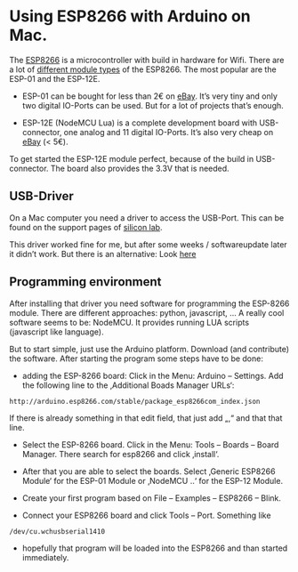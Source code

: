 

<Layout>

# Using ESP8266 with Arduino on Mac.

The [ESP8266](https://www.espressif.com/en/products/hardware/esp8266ex/overview) is a microcontroller with build in hardware for Wifi. There are a lot of [different module types](https://blog.squix.org/2015/03/esp8266-module-comparison-esp-01-esp-05.html) of the ESP8266. The most popular are the ESP-01 and the ESP-12E.

* ESP-01 can be bought for less than 2€ on [eBay](https://www.ebay.de/itm/ESP8266-ESP-01-Serial-Port-WIFI-Transceiver-Wireless-Modul-Arduino-IDE/252713860941). It’s very tiny and only two digital IO-Ports can be used. But for a lot of projects that’s enough.

* ESP-12E (NodeMCU Lua) is a complete development board with USB-connector, one analog and 11 digital IO-Ports. It’s also very cheap on [eBay](https://www.ebay.de/itm/NodeMCU-V3-ESP8266-Development-Board-Arduino-ESP-12E-Lua-CH340G-WiFI-WLan-IoT/274106970428) (< 5€).

To get started the ESP-12E module perfect, because of the build in USB-connector. The board also provides the 3.3V that is needed.

## USB-Driver

On a Mac computer you need a driver to access the USB-Port. This can be found on the support pages of [silicon lab](https://www.silabs.com/products/development-tools/software/usb-to-uart-bridge-vcp-drivers#mac).

This driver worked fine for me, but after some weeks / softwareupdate later it didn’t work. But there is an alternative: Look [here](https://blog.sengotta.net/signed-mac-os-driver-for-winchiphead-ch340-serial-bridge/)

## Programming environment

After installing that driver you need software for programming the ESP-8266 module. There are different approaches: python, javascript, … A really cool software seems to be: NodeMCU. It provides running LUA scripts (javascript like language).

But to start simple, just use the Arduino platform. Download (and contribute) the software. After starting the program some steps have to be done:

* adding the ESP-8266 board: Click in the Menu: Arduino – Settings. Add the following line to the ‚Additional Boads Manager URLs‘:

```
http://arduino.esp8266.com/stable/package_esp8266com_index.json
```

If there is already something in that edit field, that just add „,“ and that that line.

* Select the ESP-8266 board. Click in the Menu: Tools – Boards – Board Manager. There search for esp8266 and click ‚install‘.

* After that you are able to select the boards. Select ‚Generic ESP8266 Module‘ for the ESP-01 Module or ‚NodeMCU ..‘ for the ESP-12 Module.

* Create your first program based on File – Examples – ESP8266 – Blink.
* Connect your ESP8266 board and click Tools – Port. Something like
```
/dev/cu.wchusbserial1410
```

* hopefully that program will be loaded into the ESP8266 and than started immediately.


</Layout>